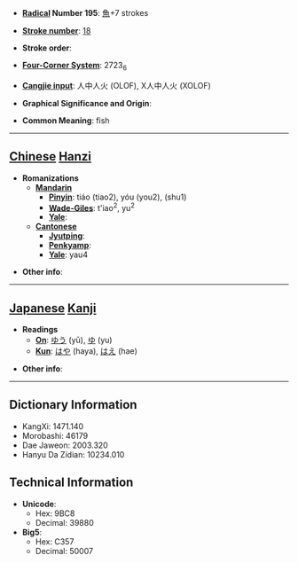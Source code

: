 * '''[[Wiktionary:Chinese radical index| Radical]] Number 195''': [[Wiktionary:Chinese radical index 魚|魚]]+7 strokes

* '''[[Wiktionary:Chinese total strokes index|Stroke number]]''': [[Wiktionary:Chinese total strokes index 18|18]]

* '''Stroke order''': 

* '''[[Wiktionary:Chinese four corner index|Four-Corner System]]''': 2723<sub>6</sub>

* '''[[Wiktionary:Chinese Cangjie index|Cangjie input]]''': 人中人火 (OLOF), X人中人火 (XOLOF)

* '''Graphical Significance and Origin''': 

* '''Common Meaning''': fish

----

== [[Chinese]] [[Hanzi]] ==

* '''Romanizations'''
** '''[[Mandarin]]'''
*** '''[[Pinyin]]''': tiáo (tiao2), yóu (you2), (shu1)
*** '''[[Wade-Giles]]''': t'iao<sup>2</sup>, yu<sup>2</sup>
*** '''[[Yale]]''': 
** '''[[Cantonese]]'''
*** '''[[Jyutping]]''':
*** '''[[Penkyamp]]''': 
*** '''[[Yale]]''': yau4

* '''Other info''': 

----

== [[Japanese]] [[Kanji]] ==

* '''Readings'''
** '''[[On]]''': [[ゆう]] (yū), [[ゆ]] (yu)
** '''[[Kun]]''': [[はや]] (haya), [[はえ]] (hae)

* '''Other info''':  

----

== Dictionary Information ==

* KangXi: 1471.140
* Morobashi: 46179
* Dae Jaweon: 2003.320
* Hanyu Da Zidian: 10234.010

== Technical Information ==

* '''Unicode''':
** Hex: 9BC8
** Decimal: 39880
* '''Big5''':
** Hex: C357
** Decimal: 50007